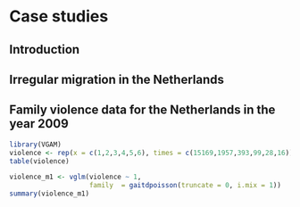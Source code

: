 # Case studies

## Introduction

## Irregular migration in the Netherlands

## Family violence data for the Netherlands in the year 2009

```r
library(VGAM)
violence <- rep(x = c(1,2,3,4,5,6), times = c(15169,1957,393,99,28,16))
table(violence)
```

```r
violence_m1 <- vglm(violence ~ 1,
                    family  = gaitdpoisson(truncate = 0, i.mix = 1))
summary(violence_m1)
```


